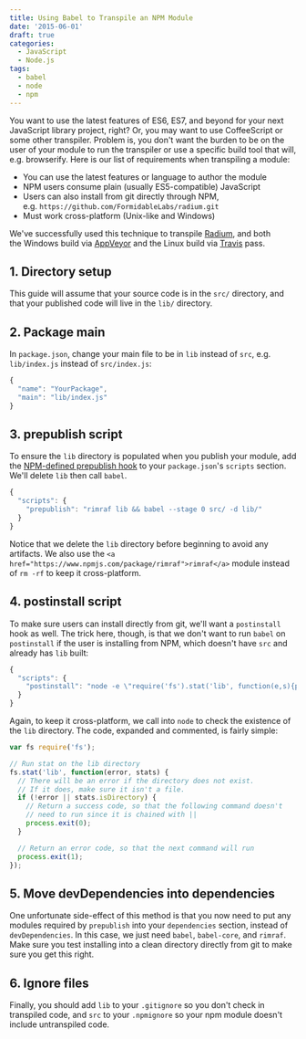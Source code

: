 ```yaml
---
title: Using Babel to Transpile an NPM Module
date: '2015-06-01'
draft: true
categories:
  - JavaScript
  - Node.js
tags:
  - babel
  - node
  - npm
---
```




You want to use the latest features of ES6, ES7, and beyond for your next JavaScript library project, right? Or, you may want to use CoffeeScript or some other transpiler. Problem is, you don't want the burden to be on the user of your module to run the transpiler or use a specific build tool that will, e.g. browserify. Here is our list of requirements when transpiling a module:

- You can use the latest features or language to author the module
- NPM users consume plain (usually ES5-compatible) JavaScript
- Users can also install from git directly through NPM, e.g. `https://github.com/FormidableLabs/radium.git`
- Must work cross-platform (Unix-like and Windows)

We've successfully used this technique to transpile [Radium][1], and both the Windows build via [AppVeyor][2] and the Linux build via [Travis][3] pass.

## 1. Directory setup

This guide will assume that your source code is in the `src/` directory, and that your published code will live in the `lib/` directory.

## 2. Package main

In `package.json`, change your main file to be in `lib` instead of `src`, e.g. `lib/index.js` instead of `src/index.js`:

```javascript
{
  "name": "YourPackage",
  "main": "lib/index.js"
}
```

## 3. prepublish script

To ensure the `lib` directory is populated when you publish your module, add the [NPM-defined prepublish hook][4] to your `package.json`'s `scripts` section. We'll delete `lib` then call `babel`.

```javascript
{
  "scripts": {
    "prepublish": "rimraf lib && babel --stage 0 src/ -d lib/"
  }
}
```

Notice that we delete the `lib` directory before beginning to avoid any artifacts. We also use the `<a href="https://www.npmjs.com/package/rimraf">rimraf</a>` module instead of `rm -rf` to keep it cross-platform.

## 4. postinstall script

To make sure users can install directly from git, we'll want a `postinstall` hook as well. The trick here, though, is that we don't want to run `babel` on `postinstall` if the user is installing from NPM, which doesn't have `src` and already has `lib` built:

```javascript
{
  "scripts": {
    "postinstall": "node -e \"require('fs').stat('lib', function(e,s){process.exit(e || !s.isDirectory() ? 1 : 0)})\" || npm run prepublish"
  }
}
```

Again, to keep it cross-platform, we call into `node` to check the existence of the `lib` directory. The code, expanded and commented, is fairly simple:

```javascript
var fs require('fs');

// Run stat on the lib directory
fs.stat('lib', function(error, stats) {
  // There will be an error if the directory does not exist.
  // If it does, make sure it isn't a file.
  if (!error || stats.isDirectory) {
    // Return a success code, so that the following command doesn't
    // need to run since it is chained with ||
    process.exit(0);
  }

  // Return an error code, so that the next command will run
  process.exit(1);
});
```

## 5. Move devDependencies into dependencies

One unfortunate side-effect of this method is that you now need to put any modules required by `prepublish` into your `dependencies` section, instead of `devDependencies`. In this case, we just need `babel`, `babel-core`, and `rimraf`. Make sure you test installing into a clean directory directly from git to make sure you get this right.

## 6. Ignore files

Finally, you should add `lib` to your `.gitignore` so you don't check in transpiled code, and `src` to your `.npmignore` so your npm module doesn't include untranspiled code.

[1]: https://github.com/FormidableLabs/radium
[2]: http://www.appveyor.com/
[3]: https://travis-ci.org/
[4]: https://docs.npmjs.com/misc/scripts
